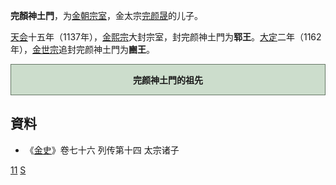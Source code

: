 '''完顏神土門'''，为[[金朝|金朝]][[宗室|宗室]]，金太宗[[完颜晟|完颜晟]]的儿子。

[[天会_(金)|天会]]十五年（1137年），[[金熙宗|金熙宗]]大封宗室，封完颜神土門为'''郓王'''。[[大定_(金)|大定]]二年（1162年），[[金世宗|金世宗]]追封完颜神土門为'''豳王'''。
<div style="clear: both; width: 100%; padding: 0; text-align: left; border: none;" class="NavFrame">
<div style="background: #ccddcc; text-align: center; border: 1px solid #667766" class="NavHead">'''完颜神土門的祖先'''
</div>
<div class="NavContent" style="display:none;">
{{ahnentafel-compact5|align=center
|style=font-size: 90%; line-height: 110%;
|border=1
|boxstyle=padding-top: 0; padding-bottom: 0;
|boxstyle_1=background-color: #fcc;
|boxstyle_2=background-color: #fb9;
|boxstyle_3=background-color: #ffc;
|boxstyle_4=background-color: #bfc;
|boxstyle_5=background-color: #9fe;
|1= '''完颜神土門'''
|2= '''父亲:'''<br />金太宗[[完颜晟|完颜晟]]
|3= 
|4= '''祖父:'''<br />追尊[[世祖|世祖]][[劾里鉢|劾里鉢]]
|5= '''祖母:'''<br />[[翼簡皇后|拿懶氏]]
|6= 
|7= 
|8= 追尊[[景祖|景祖]][[烏骨廼|烏骨廼]]
|9= [[唐括多保真|唐括多保真]]
|10= 
|11= 
|12= 
|13= 
|14= 
|15= 
|16= 追尊[[昭祖|昭祖]][[完颜石鲁|完颜石鲁]]
|17= [[徒单乌古论都葛|徒单乌古论都葛]]
}}
</div></div>

== 資料 ==
*《[[金史|金史]]》卷七十六 列传第十四 太宗诸子

[[Category:金太宗皇子|11]]
[[Category:完颜氏|S]]
{{金朝人物小作品}}